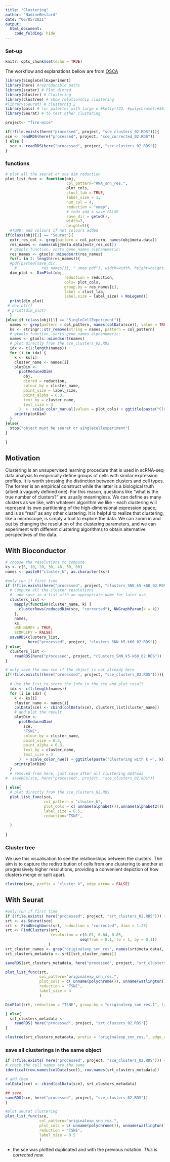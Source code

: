 ```yaml
---
title: "Clustering"
author: "NadineBestard"
date: "06/05/2021"
output:
  html_document:
    code_folding: hide
---
```

### Set-up


```r
knitr::opts_chunk$set(echo = TRUE)
```

The workflow and explanations bellow are from [OSCA](https://bioconductor.org/books/release/OSCA/dimensionality-reduction.html)

```r
library(SingleCellExperiment)
library(here) #reproducible paths
library(scater) # Plot dimred
library(bluster) # Clustering 
library(clustree) # show relationship clustering
#library(Seurat) # clusternig 2
library(pals) # for palettes with large n #kelly()22, #polychrome()#36, unname(alphabet())
library(Seurat) # to test other clustering
```

```r
project<- "fire-mice"
```

```r
if(!file.exists(here("processed", project, "sce_clusters_02.RDS"))){
sce <- readRDS(here("processed", project, "sce_corrected_02.RDS"))
} else {
  sce <- readRDS(here("processed", project, "sce_clusters_02.RDS"))
}
```

### functions 
```r
# plot all the seurat or sce dim reduction
plot_list_func <- function(obj,
                           col_pattern="RNA_snn_res.", 
                           plot_cols, 
                           clust_lab = TRUE,
                           label_size = 1,
                           num_col = 4,
                           reduction = "umap",
                           # todo add a save FALSE
                           save_dir = getwd(),
                           width=7,
                           height=5){
  #TODO: add colours if not colours added
if(class(obj)[1] == "Seurat"){
  extr_res_col <- grep(pattern = col_pattern, names(obj@meta.data))
  res_names <- names(obj@meta.data[extr_res_col])
  # gtools function, sorts gene_names alphanumeric:
  res_names <- gtools::mixedsort(res_names) 
  for(i in 1: length(res_names)){
  #pdf(paste0(save_dir, 
    #           res_names[i], "_umap.pdf"), width=width, height=height)
  dim_plot <- DimPlot(obj, 
                          reduction = reduction, 
                          cols= plot_cols,
                          group.by = res_names[i],
                          label = clust_lab,
                          label.size = label_size) + NoLegend()
  print(dim_plot)
 # dev.off()
 # print(dim_plot)
  }
}else if (class(obj)[1] == "SingleCellExperiment"){
  names <- grep(pattern = col_pattern, names(colData(sce)), value = TRUE)
  ks <- stringr::str_remove(string = names, pattern = col_pattern)
  # gtools function, sorts gene_names alphanumeric:
  names <- gtools::mixedsort(names) 
  # plot directly from the sce_clusters_02.RDS
  idx <- c(1:length(names))
  for (i in idx) {
    k <- ks[i]
    cluster_name <- names[i]
    plotDim <-
      plotReducedDim(
        obj,
        dimred = reduction,
        colour_by = cluster_name,
        point_size = label_size,
        point_alpha = 0.3,
        text_by = cluster_name,
        text_size = 3
      )  +  scale_color_manual(values = plot_cols) + ggtitle(paste("Clustering with resolution/k =", k))
    print(plotDim)
  }
}else{
  stop("object must be seurat or singlecellexperiment")
}
  
}

```

## Motivation

Clustering is an unsupervised learning procedure that is used in scRNA-seq data analysis to empirically define groups of cells with similar expression profiles. It is worth stressing the distinction between clusters and cell types. The former is an empirical construct while the latter is a biological truth (albeit a vaguely defined one). For this reason, questions like “what is the true number of clusters?” are usually meaningless. We can define as many clusters as we like, with whatever algorithm we like - each clustering will represent its own partitioning of the high-dimensional expression space, and is as “real” as any other clustering.
It is helpful to realize that clustering, like a microscope, is simply a tool to explore the data. We can zoom in and out by changing the resolution of the clustering parameters, and we can experiment with different clustering algorithms to obtain alternative perspectives of the data.

## With Bioconductor

```r
# choose the resolutions to compute
ks <- c(5, 10, 20, 30, 40, 50, 60)
names <- paste0("cluster_k", as.character(ks))

#only run if first time
if (!file.exists(here("processed", project, "clusters_SNN_k5-k60_02.RDS"))) {
  # Compute all the cluster resolutions
  #  and save in a list with an appropriate name for later use
  clusters_list <-
    mapply(function(cluster_name, k) {
      clusterRows(reducedDim(sce, "corrected"), NNGraphParam(k = k))
    },
    names,
    ks,
    USE.NAMES = TRUE,
    SIMPLIFY = FALSE)
  saveRDS(clusters_list,
          here("processed", project, "clusters_SNN_k5-k60_02.RDS"))
} else{
  clusters_list <-
    readRDS(here("processed", project, "clusters_SNN_k5-k60_02.RDS"))
}

# only save the new sce if the object is not already here
if(!file.exists((here("processed", project, "sce_clusters_02.RDS")))){
  
  # Use the list to store the info in the sce and plot result
  idx <- c(1:length(names))
  for (i in idx) {
    k <- ks[i]
    cluster_name <- names[i]
    colData(sce) <- cbind(colData(sce), clusters_list[cluster_name])
    # and plot the result
    plotDim <-
      plotReducedDim(
        sce,
        "TSNE",
        colour_by = cluster_name,
        point_size = 0.5,
        point_alpha = 0.3,
        text_by = cluster_name,
        text_size = 3
      )  + scale_color_hue() + ggtitle(paste("Clustering with k =", k))
    print(plotDim)
  }
  # removed from here, just save after all clustering methods
#  saveRDS(sce, here("processed", project, "sce_clusters_02.RDS"))
  
} else{
  # plot directly from the sce_clusters_02.RDS
  plot_list_func(sce, 
                 col_pattern = "cluster_k", 
                 plot_cols = c( unname(alphabet()),unname(alphabet2()), unname(polychrome()), unname(watlington()), unname(glasbey())),
                 label_size = 0.5,
                 reduction="TSNE",
                 
  )
  
}
```

### Cluster tree
We use this visualisation to see the relationships between the clusters. The aim is to capture the redistribution of cells from one clustering to another at progressively higher resolutions, providing a convenient depiction of how clusters merge or split apart. 
```r
clustree(sce, prefix = "cluster_k", edge_arrow = FALSE)
```

## With Seurat

```r
#only run if first time
if (!file.exists( here("processed", project, "srt_clusters_02.RDS"))) {
srt <- as.Seurat(sce)
srt <- FindNeighbors(srt, reduction = "corrected", dims = 1:23)
srt <- FindClusters(srt, 
                    resolution = c(0.01, 0.04, 0.05, 
                                 seq(from = 0.1, to = 1, by = 0.1))
                   )
srt_cluster_names <- grep("originalexp_snn_res", names(srt@meta.data), value = TRUE)
srt_clusters_metadata <- srt[[srt_cluster_names]]

saveRDS(srt_clusters_metadata, here("processed", project, "srt_clusters_02.RDS"))

plot_list_func(srt, 
               col_pattern="originalexp_snn_res.", 
               plot_cols = c( unname(polychrome()), unname(watlington())),
               reduction = "TSNE", 
               label_size = 4 
               )

DimPlot(srt, reduction = "TSNE", group.by = "originalexp_snn_res.1", label = TRUE)

} else{
  srt_clusters_metadata <-
    readRDS( here("processed", project, "srt_clusters_02.RDS"))
}

```

```r
clustree(srt_clusters_metadata, prefix = "originalexp_snn_res.", edge_arrow = FALSE)
```

### save all clusterings in the same object
```r
if (!file.exists( here("processed", project, "sce_clusters_02.RDS"))) {
# check the cell names are the same
identical(row.names(colData(sce)), row.names(srt_clusters_metadata))

# add them
colData(sce) <- cbind(colData(sce), srt_clusters_metadata)

## save
saveRDS(sce, here("processed", project, "sce_clusters_02.RDS"))
}
```

```r
#plot seurat clustering
plot_list_func(sce, 
               col_pattern="originalexp_snn_res.", 
               plot_cols = c( unname(polychrome()), unname(watlington())),
               reduction = "TSNE", 
               label_size = 0.5 
               )
```

- the sce was plotted duplicated and with the previous notation. *This is corrected now. *
